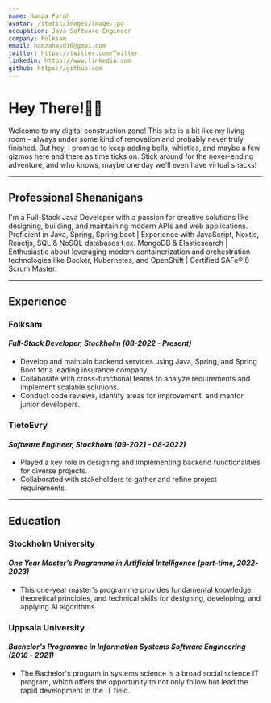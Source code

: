 ```yaml
---
name: Hamza Farah
avatar: /static/images/image.jpg
occupation: Java Software Engineer
company: Folksam
email: hamzahayd16@gmai.com
twitter: https://twitter.com/Twitter
linkedin: https://www.linkedin.com
github: https://github.com
---
```


# Hey There!👋🏽

Welcome to my digital construction zone! This site is a bit like my living room – 
always under some kind of renovation and probably never truly finished. But hey, I promise to keep adding bells, 
whistles, and maybe a few gizmos here and there as time ticks on. Stick around for the never-ending adventure, 
and who knows, maybe one day we'll even have virtual snacks!

---

## Professional Shenanigans

I'm a Full-Stack Java Developer with a passion for creative solutions like designing, building, 
and maintaining modern APIs and web applications. Proficient in Java, Spring, Spring boot |
 Experience with JavaScript, Nextjs, Reactjs, SQL & NoSQL databases t.ex. MongoDB & Elasticsearch |
  Enthusiastic about leveraging modern containerization and orchestration technologies like Docker,
   Kubernetes, and OpenShift | Certified SAFe® 6 Scrum Master.

---

## Experience

### Folksam
#### _Full-Stack Developer, Stockholm (08-2022 - Present)_
- Develop and maintain backend services using Java, Spring, and Spring Boot for a leading insurance company.
- Collaborate with cross-functional teams to analyze requirements and implement scalable solutions.
- Conduct code reviews, identify areas for improvement, and mentor junior developers.

### TietoEvry
#### _Software Engineer, Stockholm (09-2021 - 08-2022)_
- Played a key role in designing and implementing backend functionalities for diverse projects.
- Collaborated with stakeholders to gather and refine project requirements.

---

## Education

### Stockholm University
#### _One Year Master’s Programme in Artificial Intelligence (part-time, 2022-2023)_
- This one-year master's programme provides fundamental knowledge, theoretical principles,
 and technical skills for designing, developing, and applying AI algorithms.

### Uppsala University
#### _Bachelor's Programme in Information Systems Software Engineering (2018 - 2021)_
- The Bachelor's program in systems science is a broad social science IT program, 
which offers the opportunity to not only follow but lead the rapid development in the IT field.